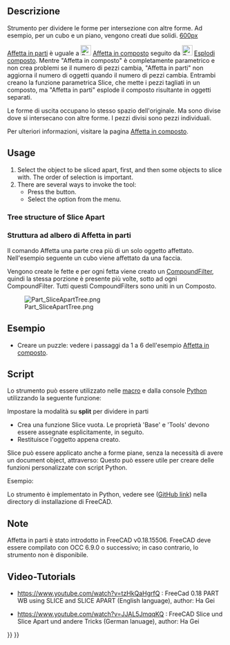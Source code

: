 <languages/>

{{Docnav/it
|[[Part_BooleanFragments/it|Frammenti booleani]]
|[[Part_Slice/it|Affetta in composto]]
|[[Part_Workbench/it|Part]]
|IconL=Part_BooleanFragments.svg
|IconR=Part_Slice.svg
|IconC=Workbench_Part.svg
}}

{{GuiCommand/it
|Name=Part SliceApart
|Name/it=Part Affetta in parti
|MenuLocation=Parte → Dividi → Affetta in parti
|Workbenches=[[Part_Workbench/it|Part]]
|Version=0.18
|SeeAlso=[[Part_Slice/it|Affetta in composto]], [[Part_ExplodeCompound/it|Esplodi il composto]]
}}

<span id="Description"></span>
==Descrizione== 

Strumento per dividere le forme per intersezione con altre forme. Ad esempio, per un cubo e un piano, vengono creati due solidi.
[[image:Part_Slice_Demo.png|600px]]

{{Caption| Nella figura sopraː i pezzi sono stati separati manualmente dopo l'operazione, per rendere visibili le singole parti.}}

[[Part SliceApart/it|Affetta in parti]] è uguale a [[Image:Part_Slice.svg|24px|link=Part_Slice]] [[Part Slice/it|Affetta in composto]] seguito da [[Image:Part_ExplodeCompound.svg|24px]] [[Part_ExplodeCompound/it|Esplodi composto]]. Mentre "Affetta in composto" è completamente parametrico e non crea problemi se il numero di pezzi cambia, "Affetta in parti" non aggiorna il numero di oggetti quando il numero di pezzi cambia.
Entrambi creano la funzione parametrica Slice, che mette i pezzi tagliati in un composto, ma "Affetta in parti" esplode il composto risultante in oggetti separati.

Le forme di uscita occupano lo stesso spazio dell'originale. Ma sono divise dove si intersecano con altre forme. I pezzi divisi sono pezzi individuali. 

Per ulteriori informazioni, visitare la pagina [[Part_Slice/it|Affetta in composto]].

==Usage==

# Select the object to be sliced apart, first, and then some objects to slice with. The order of selection is important.
# There are several ways to invoke the tool:
#* Press the {{Button|[[Image:Part_SliceApart.svg|16px]] [[Part_SliceApart|Slice apart]]}} button.
#* Select the {{MenuCommand|Part → Split → Slice apart}} option from the menu.

===Tree structure of Slice Apart===

<div class="mw-translate-fuzzy">
===Struttura ad albero di Affetta in parti===
Il comando Affetta una parte crea più di un solo oggetto affettato. Nell'esempio seguente un cubo viene affettato da una faccia.
</div>

Vengono create le fette e per ogni fetta viene creato un [[Part CompoundFilter/it|CompoundFilter]], quindi la stessa porzione è presente più volte, sotto ad ogni CompoundFilter. Tutti questi CompoundFilters sono uniti in un Composto.

[[Image:Part_SliceApartTree.png]]

<span id="Example"></span>
==Esempio==

* Creare un puzzle: vedere i passaggi da 1 a 6 dell'esempio [[Part_Slice/it|Affetta in composto]].

<span id="Scripting"></span>
== Script == 

Lo strumento può essere utilizzato nelle [[macros/it|macro]] e dalla console [[Python/it|Python]] utilizzando la seguente funzione:
 {{incode|BOPTools.SplitFeatures.makeSlice(name)}}

Impostare la modalità su '''split''' per dividere in parti

* Crea una funzione Slice vuota. Le proprietà 'Base' e 'Tools' devono essere assegnate esplicitamente, in seguito.
* Restituisce l'oggetto appena creato.

Slice può essere applicato anche a forme piane, senza la necessità di avere un document object, attraverso:
{{Code|code=BOPTools.SplitAPI.slice(base_shape, tool_shapes, mode, tolerance = 0.0)}}
Questo può essere utile per creare delle funzioni personalizzate con script Python.


Esempio:
{{code|code=
import BOPTools.SplitFeatures
j = BOPTools.SplitFeatures.makeSlice(name= 'Slice')
j.Base = FreeCADGui.Selection.getSelection()[0]
j.Tools = FreeCADGui.Selection.getSelection()[1:]
}}

Lo strumento è implementato in Python, vedere see {{FileName|/Mod/Part/BOPTools/SplitFeatures.py}} ([https://github.com/FreeCAD/FreeCAD/blob/master/src/Mod/Part/BOPTools/SplitFeatures.py GitHub link]) nella directory di installazione di FreeCAD.

<span id="Notes"></span>
==Note==

Affetta in parti è stato introdotto in FreeCAD v0.18.15506. FreeCAD deve essere compilato con OCC 6.9.0 o successivo; in caso contrario, lo strumento non è disponibile.

==Video-Tutorials== 

* https://www.youtube.com/watch?v=tzHkQaHgrfQ : FreeCad 0.18 PART WB using SLICE and SLICE APART (English language), author: Ha Gei

* https://www.youtube.com/watch?v=JJAL5JmqqKQ : FreeCAD Slice und Slice Apart und andere Tricks (German lanuage), author: Ha Gei


{{Docnav/it
|[[Part_BooleanFragments/it|Frammenti booleani]]
|[[Part_Slice/it|Affetta in composto]]
|[[Part_Workbench/it|Part]]
|IconL=Part_BooleanFragments.svg
|IconR=Part_Slice.svg
|IconC=Workbench_Part.svg
}}

{{Part Tools navi{{#translation:}}}}
{{Userdocnavi{{#translation:}}}}